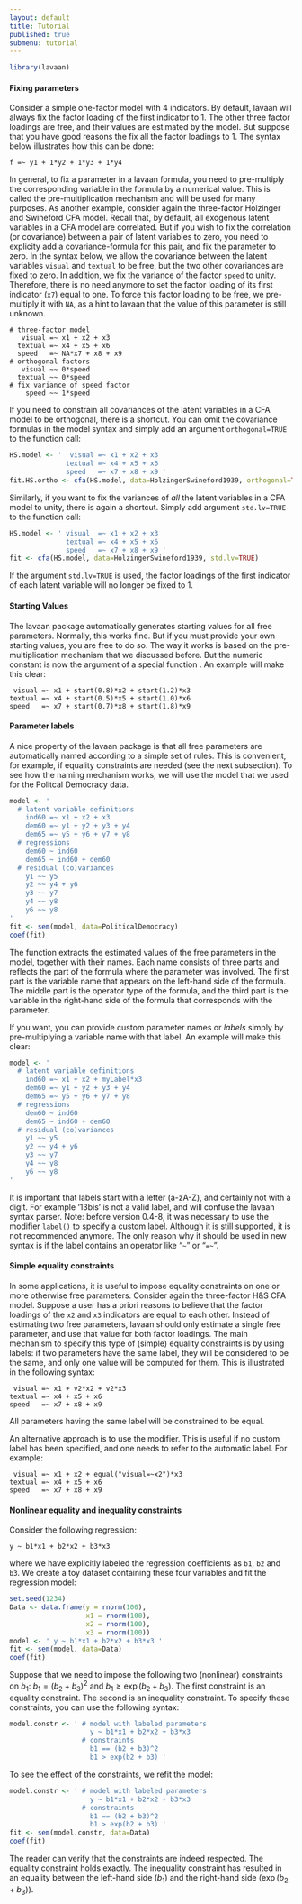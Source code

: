 ```yaml
---
layout: default
title: Tutorial
published: true
submenu: tutorial
---
```


```r
library(lavaan)
```
#### Fixing parameters ####

Consider a simple one-factor model with 4 indicators. By default, lavaan
will always fix the factor loading of the first indicator to 1. The
other three factor loadings are free, and their values are estimated by
the model. But suppose that you have good reasons the fix all the factor
loadings to 1. The syntax below illustrates how this can be done:

    f =~ y1 + 1*y2 + 1*y3 + 1*y4

In general, to fix a parameter in a lavaan formula, you need to pre-multiply
the corresponding variable in the formula by a numerical value. This is called
the pre-multiplication mechanism and will be used for many purposes. As another
example, consider again the three-factor Holzinger and Swineford CFA model.
Recall that, by default, all exogenous latent variables in a CFA model are
correlated. But if you wish to fix the correlation (or covariance) between a
pair of latent variables to zero, you need to explicity add a
covariance-formula for this pair, and fix the parameter to zero. In the syntax
below, we allow the covariance between the latent variables `visual` and
`textual` to be free, but the two other covariances are fixed to zero. In
addition, we fix the variance of the factor `speed` to unity. Therefore, there
is no need anymore to set the factor loading of its first indicator (`x7`)
equal to one. To force this factor loading to be free, we pre-multiply it with
`NA`, as a hint to lavaan that the value of this parameter is still unknown.

    # three-factor model
       visual =~ x1 + x2 + x3
      textual =~ x4 + x5 + x6
      speed   =~ NA*x7 + x8 + x9
    # orthogonal factors
       visual ~~ 0*speed
      textual ~~ 0*speed
    # fix variance of speed factor
        speed ~~ 1*speed

If you need to constrain all covariances of the latent variables in a CFA model
to be orthogonal, there is a shortcut. You can omit the covariance formulas in
the model syntax and simply add an argument `orthogonal=TRUE` to the function
call:

```r
HS.model <- '  visual =~ x1 + x2 + x3
              textual =~ x4 + x5 + x6
              speed   =~ x7 + x8 + x9 '
fit.HS.ortho <- cfa(HS.model, data=HolzingerSwineford1939, orthogonal=TRUE)
```

Similarly, if you want to fix the variances of *all* the latent
variables in a CFA model to unity, there is again a shortcut. Simply add
argument `std.lv=TRUE` to the function call:

```r
HS.model <- ' visual  =~ x1 + x2 + x3
              textual =~ x4 + x5 + x6
              speed   =~ x7 + x8 + x9 '
fit <- cfa(HS.model, data=HolzingerSwineford1939, std.lv=TRUE)
```

If the argument `std.lv=TRUE` is used, the factor loadings of the first
indicator of each latent variable will no longer be fixed to 1.

#### Starting Values ####

The lavaan package automatically generates starting values for all free
parameters. Normally, this works fine. But if you must provide your own
starting values, you are free to do so. The way it works is based on the
pre-multiplication mechanism that we discussed before. But the numeric
constant is now the argument of a special function . An example will
make this clear:

     visual =~ x1 + start(0.8)*x2 + start(1.2)*x3
    textual =~ x4 + start(0.5)*x5 + start(1.0)*x6
    speed   =~ x7 + start(0.7)*x8 + start(1.8)*x9

#### Parameter labels ####
A nice property of the lavaan package is that all free parameters are
automatically named according to a simple set of rules. This is convenient, for
example, if equality constraints are needed (see the next subsection). To see
how the naming mechanism works, we will use the model that we used for the
Politcal Democracy data.

```r
model <- '
  # latent variable definitions
    ind60 =~ x1 + x2 + x3
    dem60 =~ y1 + y2 + y3 + y4
    dem65 =~ y5 + y6 + y7 + y8
  # regressions
    dem60 ~ ind60
    dem65 ~ ind60 + dem60
  # residual (co)variances
    y1 ~~ y5
    y2 ~~ y4 + y6
    y3 ~~ y7
    y4 ~~ y8
    y6 ~~ y8
'
fit <- sem(model, data=PoliticalDemocracy)
coef(fit)
```

The function extracts the estimated values of the free parameters in the model,
together with their names. Each name consists of three parts and reflects the
part of the formula where the parameter was involved. The first part is the
variable name that appears on the left-hand side of the formula. The middle
part is the operator type of the formula, and the third part is the variable in
the right-hand side of the formula that corresponds with the parameter.

If you want, you can provide custom parameter names or *labels* simply
by pre-multiplying a variable name with that label. An example will make
this clear:

```r
model <- '
  # latent variable definitions
    ind60 =~ x1 + x2 + myLabel*x3
    dem60 =~ y1 + y2 + y3 + y4
    dem65 =~ y5 + y6 + y7 + y8
  # regressions
    dem60 ~ ind60
    dem65 ~ ind60 + dem60
  # residual (co)variances
    y1 ~~ y5
    y2 ~~ y4 + y6
    y3 ~~ y7
    y4 ~~ y8
    y6 ~~ y8
'
```

It is important that labels start with a letter (a-zA-Z), and certainly not
with a digit. For example '13bis' is not a valid label, and will confuse the
lavaan syntax parser. Note: before version 0.4-8, it was necessary to use the
modifier `label()` to specify a custom label. Although it is still supported,
it is not recommended anymore. The only reason why it should be used in new
syntax is if the label contains an operator like "`~`" or "`=~`".

#### Simple equality constraints ####
In some applications, it is useful to impose equality constraints on one or
more otherwise free parameters. Consider again the three-factor H&S CFA model.
Suppose a user has a priori reasons to believe that the factor loadings of the
`x2` and `x3` indicators are equal to each other. Instead of estimating two free
parameters, lavaan should only estimate a single free parameter, and use that
value for both factor loadings. The main mechanism to specify this type of
(simple) equality constraints is by using labels: if two parameters have the
same label, they will be considered to be the same, and only one value will be
computed for them.  This is illustrated in the following syntax:

     visual =~ x1 + v2*x2 + v2*x3
    textual =~ x4 + x5 + x6
    speed   =~ x7 + x8 + x9

All parameters having the same label will be constrained to be equal.\

An alternative approach is to use the modifier. This is useful if no
custom label has been specified, and one needs to refer to the automatic
label. For example:

     visual =~ x1 + x2 + equal("visual=~x2")*x3
    textual =~ x4 + x5 + x6
    speed   =~ x7 + x8 + x9

#### Nonlinear equality and inequality constraints ####
Consider the following regression:

    y ~ b1*x1 + b2*x2 + b3*x3

where we have explicitly labeled the regression coefficients as `b1`, `b2`
and `b3`. We create a toy dataset containing these four variables and fit
the regression model:

```r
set.seed(1234)
Data <- data.frame(y = rnorm(100), 
                   x1 = rnorm(100), 
                   x2 = rnorm(100),
                   x3 = rnorm(100))
model <- ' y ~ b1*x1 + b2*x2 + b3*x3 '
fit <- sem(model, data=Data)
coef(fit)
```

Suppose that we need to impose the following two (nonlinear) constraints on
$b_1$: $b_1 = (b_2+b_3)^2$ and $b_1 \geq \exp(b_2 + b_3)$. The first constraint
is an equality constraint. The second is an inequality constraint. To specify
these constraints, you can use the following syntax:

```r
model.constr <- ' # model with labeled parameters
                    y ~ b1*x1 + b2*x2 + b3*x3
                  # constraints
                    b1 == (b2 + b3)^2
                    b1 > exp(b2 + b3) '
```

To see the effect of the constraints, we refit the model:

```r
model.constr <- ' # model with labeled parameters
                    y ~ b1*x1 + b2*x2 + b3*x3
                  # constraints
                    b1 == (b2 + b3)^2
                    b1 > exp(b2 + b3) '
fit <- sem(model.constr, data=Data)
coef(fit)
```

The reader can verify that the constraints are indeed respected. The
equality constraint holds exactly. The inequality constraint has
resulted in an equality between the left-hand side ($b_1$) and the
right-hand side ($\exp(b_2 + b_3)$).

